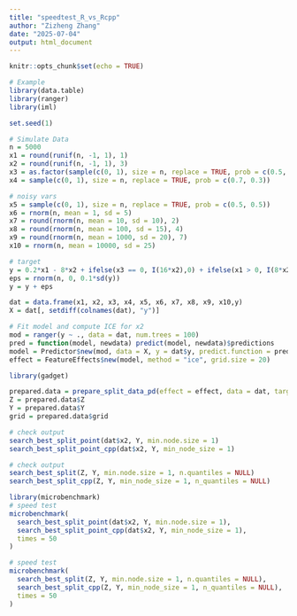 ```yaml
---
title: "speedtest_R_vs_Rcpp"
author: "Zizheng Zhang"
date: "2025-07-04"
output: html_document
---
```


```r
knitr::opts_chunk$set(echo = TRUE)
```


```r
# Example
library(data.table)
library(ranger)
library(iml)

set.seed(1)

# Simulate Data
n = 5000
x1 = round(runif(n, -1, 1), 1)
x2 = round(runif(n, -1, 1), 3)
x3 = as.factor(sample(c(0, 1), size = n, replace = TRUE, prob = c(0.5, 0.5)))
x4 = sample(c(0, 1), size = n, replace = TRUE, prob = c(0.7, 0.3))

# noisy vars
x5 = sample(c(0, 1), size = n, replace = TRUE, prob = c(0.5, 0.5))
x6 = rnorm(n, mean = 1, sd = 5)
x7 = round(rnorm(n, mean = 10, sd = 10), 2)
x8 = round(rnorm(n, mean = 100, sd = 15), 4)
x9 = round(rnorm(n, mean = 1000, sd = 20), 7)
x10 = rnorm(n, mean = 10000, sd = 25)

# target
y = 0.2*x1 - 8*x2 + ifelse(x3 == 0, I(16*x2),0) + ifelse(x1 > 0, I(8*x2),0) + 2*x8
eps = rnorm(n, 0, 0.1*sd(y))
y = y + eps

dat = data.frame(x1, x2, x3, x4, x5, x6, x7, x8, x9, x10,y)
X = dat[, setdiff(colnames(dat), "y")]

# Fit model and compute ICE for x2
mod = ranger(y ~ ., data = dat, num.trees = 100)
pred = function(model, newdata) predict(model, newdata)$predictions
model = Predictor$new(mod, data = X, y = dat$y, predict.function = pred)
effect = FeatureEffects$new(model, method = "ice", grid.size = 20)
```

```r
library(gadget)

prepared.data = prepare_split_data_pd(effect = effect, data = dat, target.feature.name = "y")
Z = prepared.data$Z
Y = prepared.data$Y
grid = prepared.data$grid
```


```r
# check output
search_best_split_point(dat$x2, Y, min.node.size = 1)
search_best_split_point_cpp(dat$x2, Y, min_node_size = 1)

# check output
search_best_split(Z, Y, min.node.size = 1, n.quantiles = NULL)
search_best_split_cpp(Z, Y, min_node_size = 1, n_quantiles = NULL)
```

```r
library(microbenchmark)
# speed test
microbenchmark(
  search_best_split_point(dat$x2, Y, min.node.size = 1),
  search_best_split_point_cpp(dat$x2, Y, min_node_size = 1),
  times = 50
)

# speed test
microbenchmark(
  search_best_split(Z, Y, min.node.size = 1, n.quantiles = NULL),
  search_best_split_cpp(Z, Y, min_node_size = 1, n_quantiles = NULL),
  times = 50
)
```

